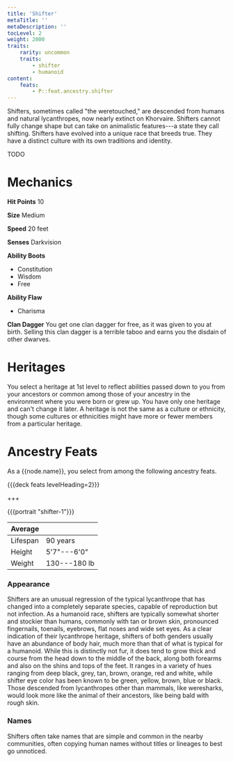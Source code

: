 ```yaml
---
title: 'Shifter'
metaTitle: ''
metaDescription: ''
tocLevel: 2
weight: 2000
traits:
    rarity: uncommon
    traits:
        - shifter
        - humanoid
content:
    feats:
        - P::feat.ancestry.shifter
---
```


Shifters, sometimes called "the weretouched," are descended from humans and natural lycanthropes, now nearly extinct on Khorvaire. Shifters cannot fully change shape but can take on animalistic features---a state they call shifting. Shifters have evolved into a unique race that breeds true. They have a distinct culture with its own traditions and identity.

TODO

# Mechanics

**Hit Points** 10

**Size** Medium

**Speed** 20 feet

**Senses** Darkvision

**Ability Boots**

-   Constitution
-   Wisdom
-   Free

**Ability Flaw**

-   Charisma

**Clan Dagger** You get one clan dagger for free, as it was given to you at birth. Selling this clan dagger is a terrible taboo and earns you the disdain of other dwarves.

# Heritages

You select a heritage at 1st level to reflect abilities passed down to you from your ancestors or common among those of your ancestry in the environment where you were born or grew up. You have only one heritage and can't change it later. A heritage is not the same as a culture or ethnicity, though some cultures or ethnicities might have more or fewer members from a particular heritage.

# Ancestry Feats

As a {{node.name}}, you select from among the following ancestry feats.

{{{deck feats levelHeading=2}}}

+++

{{{portrait "shifter-1"}}}

| Average  |              |
| -------- | ------------ |
| Lifespan | 90 years     |
| Height   | 5'7"---6'0"  |
| Weight   | 130---180 lb |

### Appearance

Shifters are an unusual regression of the typical lycanthrope that has changed into a completely separate species, capable of reproduction but not infection. As a humanoid race, shifters are typically somewhat shorter and stockier than humans, commonly with tan or brown skin, pronounced fingernails, toenails, eyebrows, flat noses and wide set eyes. As a clear indication of their lycanthrope heritage, shifters of both genders usually have an abundance of body hair, much more than that of what is typical for a humanoid. While this is distinctly not fur, it does tend to grow thick and course from the head down to the middle of the back, along both forearms and also on the shins and tops of the feet. It ranges in a variety of hues ranging from deep black, grey, tan, brown, orange, red and white, while shifter eye color has been known to be green, yellow, brown, blue or black. Those descended from lycanthropes other than mammals, like weresharks, would look more like the animal of their ancestors, like being bald with rough skin.

### Names

Shifters often take names that are simple and common in the nearby communities, often copying human names without titles or lineages to best go unnoticed. 
